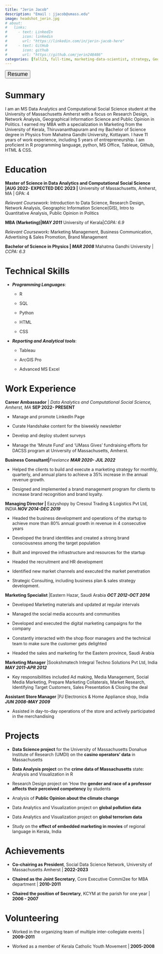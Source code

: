 ```yaml
---
title: "Jerin Jacob"
description: "Email : jjacob@umass.edu" 
image: headshot_jerin.jpg
# about:
#   links:
#     - text: LinkedIn
#       icon: linkedin
#       url: "https://linkedin.com/in/jerin-jacob-here"
#     - text: GitHub
#       icon: github
#       url: "https://github.com/jerin248486"
categories: [fall23, full-time, marketing-data-scientist, strategy, Geographic Information Science(GIS)]
---
```


```{=html}
<style>
.quarto-categories {
justify-content: space-evenly;
}
.tab-content {
    font-size: medium;
}
.resume{
font-size: large    ;
}
</style>
```
<!-- Resume download button -->

<a href = "cv.pdf" title = "unique_name"> <button type="button" class="resume btn bg-success btn-lg w-100"> <i class="bi bi-cloud-download"></i> Resume </button> </a>

<!-- ::: column-page -->

::: panel-tabset
# Summary

<div>

I am an MS Data Analytics and Computational Social Science student at the University of Massachusetts Amherst with a focus on Research Design, Network Analysis, Geographical Information Science and Public Opinion in Politics. I earned my MBA with a specialization in Marketing from the University of Kerala, Thiruvananthapuram and my Bachelor of Science degree in Physics from Mahatma Gandhi University, Kottayam. I have 11 years of work experience, including 5 years of entrepreneurship. I am proficient in R programming language, python, MS Office, Tableue, Github, HTML & CSS.

# 

</div>

# Education

**Master of Science in Data Analytics and Computational Social Science \|AUG 2022- EXPECTED DEC 2023 \|** University of Massachusetts, Amherst, MA \| GPA: 4

*Relevant Coursework*: Introduction to Data Science, Research Design, Network Analysis, Geographic Information Science(GIS), Intro to Quantitative Analysis, Public Opinion in Politics

**MBA (Marketing)\|*MAY 2011*** University of Kerala\|*CGPA: 6.9*

*Relevant Coursework**:*** Marketing Management, Business Communication, Advertising & Sales Promotion, Brand Management

**Bachelor of Science in Physics \| *MAR 2008*** Mahatma Gandhi University \| *CCPA: 6.3*

# Technical Skills

-   ***Programming Languages***:

    -   R

    -   SQL

    -   Python

    -   HTML

    -   CSS

-   ***Reporting and Analytical tools***:

    -   Tableau

    -   ArcGIS Pro

    -   Advanced MS Excel

# Work Experience

**Career Ambassador** \| *Data Analytics and Computational Social Science, Amherst, MA* **SEP 2022- PRESENT**

-   Manage and promote LinkedIn Page

-   Curate Handshake content for the biweekly newsletter

-   Develop and deploy student surveys

-   Manage the 'Minute Fund' and 'UMass Gives' fundraising eﬀorts for DACSS program at University of Massachusetts, Amherst.

**Business Consultant\|***Freelance **MAR 2020- JUL 2022***

-   Helped the clients to build and execute a marketing strategy for monthly, quarterly, and annual plans to achieve a 35% increase in the annual revenue growth.

-   Designed and implemented a brand management program for clients to increase brand recognition and brand loyalty.

**Managing Director \|** Eazyshopy by Cresoul Trading & Logistics Pvt Ltd, INDIA ***NOV 2014-DEC 2019***

-   Headed the business development and operations of the startup to achieve more than 80% annual growth in revenue in 4 consecutive years

-   Developed the brand identities and created a strong brand consciousness among the target population

-   Built and improved the infrastructure and resources for the startup

-   Headed the recruitment and HR development

-   Identified new market channels and executed the market penetration

-   Strategic Consulting, including business plan & sales strategy development.

**Marketing Specialist** \|Eastern Hazar, Saudi Arabia ***OCT 2012-OCT 2014***

-   Developed Marketing materials and updated at regular intervals

-   Managed the social media accounts and communities

-   Developed and executed the digital marketing campaigns for the company

-   Constantly interacted with the shop ﬂoor managers and the technical team to make sure the customer gets delighted

-   Headed the sales and marketing for the Eastern province, Saudi Arabia

**Marketing Manager** \|Sookshmatech Integral Techno Solutions Pvt Ltd, India ***MAY 2011-APR 2012***

-   Key responsibilities included Ad making, Media Management, Social Media Marketing, Prepare Marketing Collaterals, Market Research, Identifying Target Customers, Sales Presentation & Closing the deal

**Assistant Store Manager** \|PJ Electronics & Home Appliance shop, India ***JUN 2008-MAY 2009***

-   Assisted in day-to-day operations of the store and actively participated in the merchandising

# Projects

-   **Data Science project** for the University of Massachusetts Donahue Institute of Research (UMDI) on the **casino operators' data** in Massachusetts

-   **Data Analysis project** on the **crime data of Massachusetts** state: Analysis and Visualization in R

-   Research Design project on 'How the **gender and race of a professor affects their perceived competency** by students

-   Analysis of **Public Opinion about the climate change**

-   Data Analytics and Visualization project on **global pollution data**

-   Data Analytics and Visualization project on **global terrorism data**

-   Study on the **effect of embedded marketing in movies** of regional language in Kerala, India

# Achievements

-   **Co-chairing as President**, Social Data Science Network, University of Massachusetts Amherst \| **2022-2023**

-   **Chaired as the Joint Secretary**, Core Executive Commi2ee for MBA department \| **2010-2011**

-   **Chaired the position of Secretary**, KCYM at the parish for one year \| **2006 - 2007**

# Volunteering

-   Worked in the organizing team of multiple inter-collegiate events \| **2009-2011**

-   Worked as a member of Kerala Catholic Youth Movement \| **2005-2008**
:::
